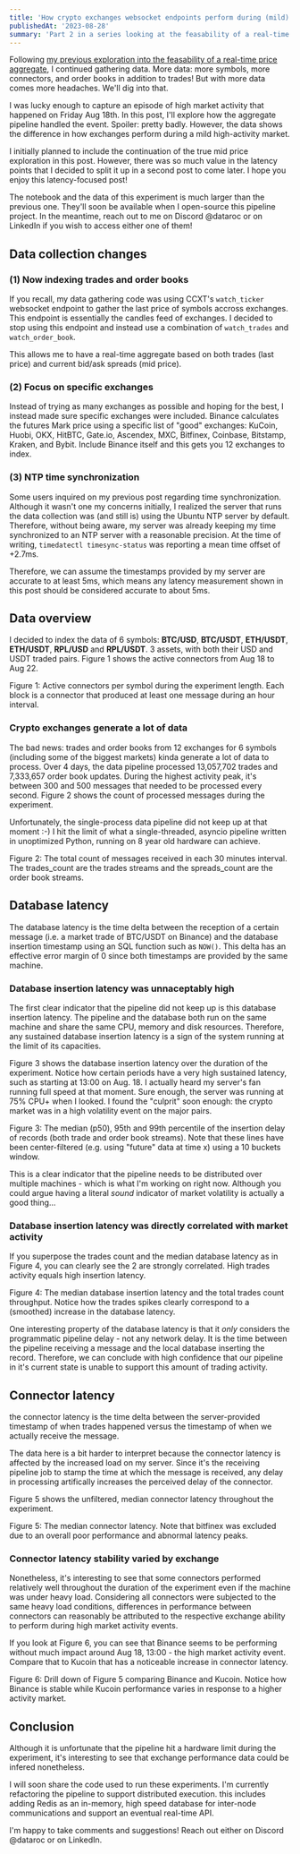 ```yaml
---
title: 'How crypto exchanges websocket endpoints perform during (mild) high activity periods'
publishedAt: '2023-08-28'
summary: 'Part 2 in a series looking at the feasability of a real-time price aggregate of multiple crypto exchanges. In this entry, we indexed BTC, ETH and RPL over a period of 4 days incuding a high market activity period.'
---
```


Following [my previous exploration into the feasability of a real-time price
aggregate](/blog/realtime-aggregate-experiment), I continued gathering data. More data:
more symbols, more connectors, and order books in addition to trades! But with more data
comes more headaches. We'll dig into that.

I was lucky enough to capture an episode of high market activity that happened on Friday
Aug 18th. In this post, I'll explore how the aggregate pipeline handled the event.
Spoiler: pretty badly. However, the data shows the difference in how exchanges perform
during a mild high-activity market.

I initially planned to include the continuation of the true mid price exploration in
this post. However, there was so much value in the latency points that I decided to
split it up in a second post to come later. I hope you enjoy this latency-focused post!

The notebook and the data of this experiment is much larger than the previous one.
They'll soon be available when I open-source this pipeline project. In the meantime,
reach out to me on Discord @dataroc or on LinkedIn if you wish to access either one of
them!

## Data collection changes

### (1) Now indexing trades and order books

If you recall, my data gathering code was using CCXT's `watch_ticker` websocket endpoint
to gather the last price of symbols accross exchanges. This endpoint is essentially the
candles feed of exchanges. I decided to stop using this endpoint and instead use a
combination of `watch_trades` and `watch_order_book`.

This allows me to have a real-time aggregate based on both trades (last price) and
current bid/ask spreads (mid price).

### (2) Focus on specific exchanges

Instead of trying as many exchanges as possible and hoping for the best, I instead made
sure specific exchanges were included. Binance calculates the futures Mark price using a
specific list of "good" exchanges: KuCoin, Huobi, OKX, HitBTC, Gate.io, Ascendex, MXC,
Bitfinex, Coinbase, Bitstamp, Kraken, and Bybit. Include Binance itself and this gets
you 12 exchanges to index.

### (3) NTP time synchronization

Some users inquired on my previous post regarding time synchronization. Although it
wasn't one my concerns initially, I realized the server that runs the data collection
was (and still is) using the Ubuntu NTP server by default. Therefore, without being
aware, my server was already keeping my time synchronized to an NTP server with a
reasonable precision. At the time of writing, `timedatectl timesync-status` was
reporting a mean time offset of +2.7ms.

Therefore, we can assume the timestamps provided by my server are accurate to at least 5ms,
which means any latency measurement shown in this post should be considered accurate to
about 5ms.

## Data overview

I decided to index the data of 6 symbols: **BTC/USD**, **BTC/USDT**, **ETH/USDT**,
**ETH/USDT**, **RPL/USD** and **RPL/USDT**. 3 assets, with both their USD and USDT
traded pairs. Figure 1 shows the active connectors from Aug 18 to Aug 22.

<StaticPlotlyChart filepath='rae-part2/active_connectors.json'>
    Figure 1: Active connectors per symbol during the experiment length. 
    Each block is a connector that produced at least one message during an hour interval.
</StaticPlotlyChart>

### Crypto exchanges generate a lot of data

The bad news: trades and order books from 12 exchanges for 6 symbols (including some of
the biggest markets) kinda generate a lot of data to process. Over 4 days, the data
pipeline processed 13,057,702 trades and 7,333,657 order book updates. During the
highest activity peak, it's between 300 and 500 messages that needed to be processed
every second. Figure 2 shows the count of processed messages during the experiment.

Unfortunately, the single-process data pipeline did not keep up at that moment :-) I hit
the limit of what a single-threaded, asyncio pipeline written in unoptimized Python,
running on 8 year old hardware can achieve.

<StaticPlotlyChart filepath='rae-part2/input_data_messages.json'>
    Figure 2: The total count of messages received in each 30 minutes interval. The trades_count are the trades streams and the spreads_count are the order book streams.
</StaticPlotlyChart>

## Database latency

The database latency is the time delta between the reception of a certain message (i.e.
a market trade of BTC/USDT on Binance) and the database insertion timestamp using an SQL
function such as `NOW()`. This delta has an effective error margin of 0 since both
timestamps are provided by the same machine.

### Database insertion latency was unnaceptably high

The first clear indicator that the pipeline did not keep up is this database insertion
latency. The pipeline and the database both run on the same machine and share the same
CPU, memory and disk resources. Therefore, any sustained database insertion latency is a
sign of the system running at the limit of its capacities. 

Figure 3 shows the database insertion latency over the duration of the experiment.
Notice how certain periods have a very high sustained latency, such as starting at 13:00
on Aug. 18. I actually heard my server's fan running full speed at that moment. Sure
enough, the server was running at 75% CPU+ when I looked. I found the "culprit" soon
enough: the crypto market was in a high volatility event on the major pairs.

<StaticPlotlyChart filepath='rae-part2/database_latency.json'>
    Figure 3: The median (p50), 95th and 99th percentile of the insertion delay of records
    (both trade and order book streams). Note that these lines have been center-filtered 
    (e.g. using "future" data at time x) using a 10 buckets window. 
</StaticPlotlyChart>

This is a clear indicator that the pipeline needs to be distributed over multiple
machines - which is what I'm working on right now. Although you could argue having a
literal *sound* indicator of market volatility is actually a good thing...

### Database insertion latency was directly correlated with market activity

If you superpose the trades count and the median database latency as in Figure 4, you
can clearly see the 2 are strongly correlated. High trades activity equals high
insertion latency.

<StaticPlotlyChart filepath='rae-part2/database_latency_vs_trades.json'> 
    Figure 4: The median database insertion latency and the total trades count throughput.
    Notice how the trades spikes clearly correspond to a (smoothed) increase in the database
    latency.
</StaticPlotlyChart>

One interesting property of the database latency is that it *only* considers the
programmatic pipeline delay - not any network delay. It is the time between the pipeline
receiving a message and the local database inserting the record. Therefore, we can
conclude with high confidence that our pipeline in it's current state is unable to
support this amount of trading activity.

## Connector latency

the connector latency is the time delta between the server-provided timestamp of when trades
happened versus the timestamp of when we actually receive the message. 

The data here is a bit harder to interpret because the connector latency is affected by
the increased load on my server. Since it's the receiving pipeline job to stamp the time
at which the message is received, any delay in processing artifically increases the
perceived delay of the connector.

Figure 5 shows the unfiltered, median connector latency throughout the experiment.

<StaticPlotlyChart filepath='rae-part2/connector_latency_p50.json'>
    Figure 5: The median connector latency. Note that bitfinex was excluded due to an
    overall poor performance and abnormal latency peaks. 
</StaticPlotlyChart>

### Connector latency stability varied by exchange

Nonetheless, it's interesting to see that some connectors performed relatively well
throughout the duration of the experiment even if the machine was under heavy load.
Considering all connectors were subjected to the same heavy load conditions, differences
in performance between connectors can reasonably be attributed to the respective
exchange ability to perform during high market activity events. 

If you look at Figure 6, you can see that Binance seems to be performing without much
impact around Aug 18, 13:00 - the high market activity event. Compare that to Kucoin
that has a noticeable increase in connector latency.

<StaticPlotlyChart filepath='rae-part2/connector_latency_p50_binance_kucoin.json'>
    Figure 6: Drill down of Figure 5 comparing Binance and Kucoin. Notice how
    Binance is stable while Kucoin performance varies in response to a higher activity
    market. 
</StaticPlotlyChart>


## Conclusion

Although it is unfortunate that the pipeline hit a hardware limit during the experiment,
it's interesting to see that exchange performance data could be infered nonetheless.

I will soon share the code used to run these experiments. I'm currently refactoring the
pipeline to support distributed execution. this includes adding Redis as an in-memory,
high speed database for inter-node communications and support an eventual real-time API.

I'm happy to take comments and suggestions! Reach out either on Discord @dataroc or on
LinkedIn.